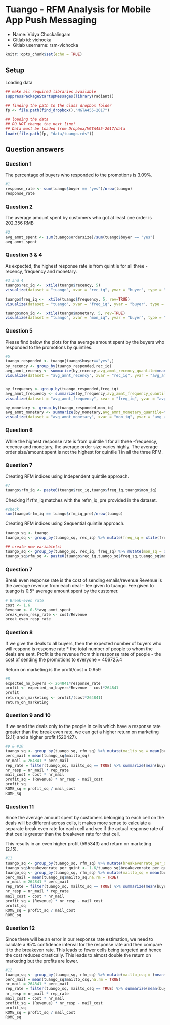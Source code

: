 # Tuango - RFM Analysis for Mobile App Push Messaging

* Name: Vidya Chockalingam
* Gitlab id: vichocka 
* Gitlab username: rsm-vichocka

```r
knitr::opts_chunk$set(echo = TRUE)
```

## Setup

Loading data

```r
## make all required libraries available
suppressPackageStartupMessages(library(radiant))

## finding the path to the class dropbox folder
fp <- file.path(find_dropbox(),"MGTA455-2017")

## loading the data
## DO NOT change the next line!
## Data must be loaded from Dropbox/MGTA455-2017/data
loadr(file.path(fp, "data/tuango.rds"))
```

## Question answers

### Question 1

The percentage of buyers who responded to the promotions is 3.09%.
```r
#1
response_rate <- sum(tuango$buyer == "yes")/nrow(tuango)
response_rate
```

### Question 2
The average amount spent by customers who got at least one order is 202.356 RMB
```r
#2
avg_amnt_spent <- sum(tuango$ordersize)/sum(tuango$buyer == "yes")
avg_amnt_spent
```

### Question 3 & 4

As expected, the highest response rate is from quintile for all three - recency, frequency and monetary.
```r
#3 and 4
tuango$rec_iq <-  xtile(tuango$recency, 5)
visualize(dataset = "tuango", xvar = "rec_iq", yvar = "buyer", type = "bar", custom = TRUE) +  ylab("Proportion of buyer = 'yes'") + xlab("Recency quintiles (rec_iq)") + theme(legend.position = "none")

tuango$freq_iq <-  xtile(tuango$frequency, 5, rev=TRUE)
visualize(dataset = "tuango", xvar = "freq_iq", yvar = "buyer", type = "bar", custom = TRUE) +  ylab("Proportion of buyer = 'yes'") + xlab("Frequency quintiles (freq_iq)") + theme(legend.position = "none")

tuango$mon_iq <-  xtile(tuango$monetary, 5, rev=TRUE)
visualize(dataset = "tuango", xvar = "mon_iq", yvar = "buyer", type = "bar", custom = TRUE) +  ylab("Proportion of buyer = 'yes'") + xlab("Monetary quintiles (mon_iq)") + theme(legend.position = "none")

```
### Question 5
Please find below the plots for tha average amount spent by the buyers who responded to the promotions by quintiles.
```r
#5
tuango_responded <- tuango[tuango$buyer=="yes",]
by_recency <- group_by(tuango_responded,rec_iq)
avg_amnt_recency <- summarize(by_recency,avg_amnt_recency_quantile=mean(ordersize))
visualize(dataset = "avg_amnt_recency", xvar = "rec_iq", yvar = "avg_amnt_recency_quantile", type = "bar", custom = TRUE) +  ylab("Amount spent by proportion of buyer = 'yes'") + xlab("Recency quintiles (rec_iq)") + theme(legend.position = "none")


by_frequency <- group_by(tuango_responded,freq_iq)
avg_amnt_frequency <- summarize(by_frequency,avg_amnt_frequency_quantile=mean(ordersize))
visualize(dataset = "avg_amnt_frequency", xvar = "freq_iq", yvar = "avg_amnt_frequency_quantile", type = "bar", custom = TRUE) +  ylab("Amount spent by proportion of buyer = 'yes'") + xlab("Frequency quintiles (freq_iq)") + theme(legend.position = "none")

by_monetary <- group_by(tuango_responded,mon_iq)
avg_amnt_monetary <- summarize(by_monetary,avg_amnt_monetary_quantile=mean(ordersize))
visualize(dataset = "avg_amnt_monetary", xvar = "mon_iq", yvar = "avg_amnt_monetary_quantile", type = "bar", custom = TRUE) +  ylab("Amount spent by proportion of buyer = 'yes'") + xlab("Monetary quintiles (mon_iq)") + theme(legend.position = "none")
```

### Question 6
While the highest response rate is from quintile 1 for all three -frequency, recency and monetary, the average order size varies highly. The average order size/amount spent is not the highest for quintile 1 in all the three RFM.

### Question 7

Creating RFM indices using Independent quintile approach.
```r
#7
tuango$rfm_iq <- paste0(tuango$rec_iq,tuango$freq_iq,tuango$mon_iq)
```
Checking if rfm_iq matches with the refm_iq_pre provided in the dataset.
```r
#check
sum(tuango$rfm_iq == tuango$rfm_iq_pre)/nrow(tuango)
```

Creating RFM indices using Sequential quintile approach.
```r
tuango_sq <- tuango
tuango_sq <- group_by(tuango_sq, rec_iq) %>% mutate(freq_sq = xtile(frequency, 5, rev = TRUE)) %>% ungroup

## create new variable(s)
tuango_sq <- group_by(tuango_sq, rec_iq, freq_sq) %>% mutate(mon_sq = xtile(monetary, 5, rev = TRUE)) %>% ungroup
tuango_sq$rfm_sq <- paste0(tuango$rec_iq,tuango_sq$freq_sq,tuango_sq$mon_sq)

```


### Question 7
Break even response rate is the cost of sending emails/revenue Revenue is the average revenue from each deal - fee given to tuango. Fee given to tuango is 0.5* average amount spent by the customer.
```r
# Break-even rate
cost <- 1.6
Revenue <- 0.5*avg_amnt_spent
break_even_resp_rate <- cost/Revenue
break_even_resp_rate
```

### Question 8
If we give the deals to all buyers, then the expected number of buyers who will respond is response rate * the total number of people to whom the deals are sent.
Profit is the revenue from this response rate of people - the cost of sending the promotions to everyone  = 406725.4

Return on marketing is the profit/cost = 0.959
```r
#8
expected_no_buyers <- 264841*response_rate
profit <- expected_no_buyers*Revenue - cost*264841
profit
return_on_marketing <- profit/(cost*264841)
return_on_marketing
```


### Question 9 and 10
If we send the deals only to the people in cells which have a response rate greater than the break even rate, we can get a higher return on marketing (2.11) and a higher profit (520427).
```r
#9 & #10
tuango_sq <- group_by(tuango_sq, rfm_sq) %>% mutate(mailto_sq = mean(buyer == "yes") > break_even_resp_rate) %>% ungroup
perc_mail = mean(tuango_sq$mailto_sq)
nr_mail = 264841 * perc_mail
rep_rate = filter(tuango_sq, mailto_sq == TRUE) %>% summarize(mean(buyer == "yes")) %>% unlist
nr_resp = nr_mail * rep_rate
mail_cost = cost * nr_mail
profit_sq = (Revenue) * nr_resp - mail_cost
profit_sq
ROME_sq = profit_sq / mail_cost
ROME_sq
```


### Question 11
Since the average amount spent by customers belonging to each cell on the deals will be different across cells, it makes more sense to calculate a separate break even rate for each cell and see if the actual response rate of that cee is greater than the breakeven rate for that cell. 

This results in an even higher profit (595343) and return on marketing (2.15).
```r
#11
tuango_sq <- group_by(tuango_sq, rfm_sq) %>% mutate(breakevenrate_per_quint = 0.5*sum(ordersize)/sum(buyer == "yes")) %>% ungroup
tuango_sq$breakevenrate_per_quint <- 1.6/tuango_sq$breakevenrate_per_quint
tuango_sq <- group_by(tuango_sq, rfm_sq) %>% mutate(mailto_sq = mean(buyer == "yes") > breakevenrate_per_quint) %>% ungroup
perc_mail = mean(tuango_sq$mailto_sq,na.rm = TRUE)
nr_mail = 264841 * perc_mail
rep_rate = filter(tuango_sq, mailto_sq == TRUE) %>% summarize(mean(buyer == "yes")) %>% unlist
nr_resp = nr_mail * rep_rate
mail_cost = cost * nr_mail
profit_sq = (Revenue) * nr_resp - mail_cost
profit_sq
ROME_sq = profit_sq / mail_cost
ROME_sq
```

### Question 12
Since there will be an error in our response rate estimation, we need to calulate a 95% confidence interval for the response rate and then compare it to the breakeven rate. This leads to fewer cells being targeted and hence the cost reduces drastically.
This leads to almost double the return on marketing but the profits are lower.
```r
#12
tuango_sq <- group_by(tuango_sq, rfm_sq) %>% mutate(mailto_csq = (mean(buyer == "yes") - 1.96 * sqrt(mean(buyer == "yes")*(1-mean(buyer=="yes"))/n()))  > breakevenrate_per_quint) %>% ungroup
perc_mail = mean(tuango_sq$mailto_csq,na.rm = TRUE)
nr_mail = 264841 * perc_mail
rep_rate = filter(tuango_sq, mailto_csq == TRUE) %>% summarize(mean(buyer == "yes")) %>% unlist
nr_resp = nr_mail * rep_rate
mail_cost = cost * nr_mail
profit_sq = (Revenue) * nr_resp - mail_cost
profit_sq
ROME_sq = profit_sq / mail_cost
ROME_sq
```
